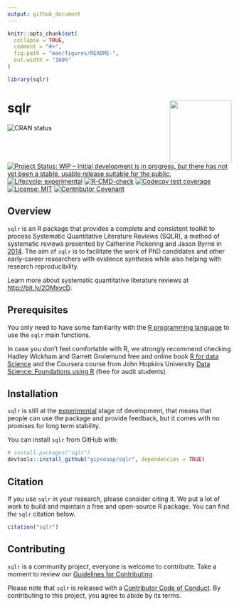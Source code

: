 ```yaml
---
output: github_document
---
```


<!-- README.md is generated from README.Rmd. Please edit that file -->

```r
knitr::opts_chunk$set(
  collapse = TRUE,
  comment = "#>",
  fig.path = "man/figures/README-",
  out.width = "100%"
)

library(sqlr)
```

# sqlr <a href='https://gipsousp.github.io/sqlr'><img src='man/figures/logo.png' align="right" height="139" /></a>

<!-- badges: start -->
![CRAN status](https://www.r-pkg.org/badges/version/sqlr)
[![Project Status: WIP – Initial development is in progress, but there has not yet been a stable, usable release suitable for the public.](https://www.repostatus.org/badges/latest/wip.svg)](https://www.repostatus.org/#wip)
[![Lifecycle: experimental](https://img.shields.io/badge/lifecycle-experimental-orange.svg)](https://lifecycle.r-lib.org/articles/stages.html#experimental)
[![R-CMD-check](https://github.com/gipsousp/sqlr/workflows/R-CMD-check/badge.svg)](https://github.com/gipsousp/sqlr/actions)
[![Codecov test coverage](https://codecov.io/gh/gipsousp/sqlr/branch/master/graph/badge.svg)](https://codecov.io/gh/gipsousp/sqlr?branch=master)
[![License: MIT](https://img.shields.io/badge/license-MIT-green)](https://choosealicense.com/licenses/mit/)
[![Contributor Covenant](https://img.shields.io/badge/Contributor%20Covenant-v2.0%20adopted-ff69b4.svg)](https://gipsousp.github.io/mctq/CODE_OF_CONDUCT.html)
<!-- badges: end -->

## Overview

`sqlr` is an R package that provides a complete and consistent toolkit to process Systematic Quantitative Literature Reviews (SQLR), a method of systematic reviews presented by Catherine Pickering and Jason Byrne in [2014](https://doi.org/10.1080/07294360.2013.841651). The aim of `sqlr` is to facilitate the work of PhD candidates and other early-career researchers with evidence synthesis while also helping with research reproducibility.

Learn more about systematic quantitative literature reviews at <http://bit.ly/2OMxvcD>.

## Prerequisites

You only need to have some familiarity with the [R programming language](https://www.r-project.org/) to use the `sqlr` main functions.

In case you don't feel comfortable with R, we strongly recommend checking Hadley Wickham and Garrett Grolemund free and online book [R for data Science](https://r4ds.had.co.nz/) and the Coursera course from John Hopkins University [Data Science: Foundations using R](https://www.coursera.org/specializations/data-science-foundations-r) (free for audit students).

## Installation

`sqlr` is still at the [experimental](https://lifecycle.r-lib.org/articles/stages.html#experimental) stage of development, that means that people can use the package and provide feedback, but it comes with no promises for long term stability.

You can install `sqlr` from GitHub with:

``` r
# install.packages("sqlr")
devtools::install_github("gipsousp/sqlr", dependencies = TRUE)
```

## Citation

If you use `sqlr` in your research, please consider citing it. We put a lot of work to build and maintain a free and open-source R package. You can find the `sqlr` citation below.

```r
citation("sqlr")
```

## Contributing

`sqlr` is a community project, everyone is welcome to contribute. Take a moment to review our [Guidelines for Contributing](https://gipsousp.github.io/sqlr/CONTRIBUTING.html).

Please note that `sqlr` is released with a [Contributor Code of
Conduct](https://gipsousp.github.io/sqlr/CODE_OF_CONDUCT.html). By contributing
to this project, you agree to abide by its terms.

